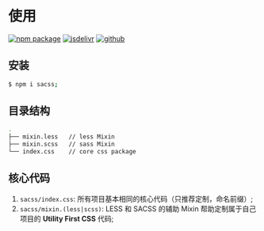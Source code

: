 
# 使用

[![npm package][npm-badge]][npm-url]
[![jsdelivr][jsdelivr-badge]][jsdelivr-url]
[![github][git-badge]][git-url]

[npm-badge]: https://img.shields.io/npm/v/sacss.svg
[npm-url]: https://www.npmjs.org/package/sacss
[npm-downloads]: https://img.shields.io/npm/dw/sacss
[git-url]: https://github.com/ziven27/SACSS
[git-badge]: https://img.shields.io/github/stars/ziven27/SACSS.svg?style=social
[jsdelivr-badge]: https://data.jsdelivr.com/v1/package/npm/sacss/badge
[jsdelivr-url]: https://www.jsdelivr.com/package/npm/sacss

## 安装

```bash
$ npm i sacss;
```

## 目录结构

```bash
.
├── mixin.less   // less Mixin
├── mixin.scss   // sass Mixin
└── index.css    // core css package
```

## 核心代码

1. `sacss/index.css`: 所有项目基本相同的核心代码（只推荐定制，命名前缀）;
2. `sacss/mixin.(less|scss)`: LESS 和 SACSS 的辅助 Mixin 帮助定制属于自己项目的 **Utility First CSS** 代码;


